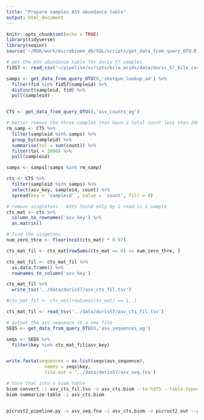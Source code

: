```yaml
---
title: "Prepare samples ASV abundance table"
output: html_document
---
```


```r
knitr::opts_chunk$set(echo = TRUE)
library(tidyverse)
library(seqinr)
source('~/MSK/work/microbiome_db/SQL/scripts/get_data_from_query_OTU.R')
```

```r
# get the ASV abundance table for doris 57 samples
fid57 <- read_csv('~/pipeline/scripts/bile_acids/data/doris_57_bile.csv')

samps <- get_data_from_query_OTU(0,'shotgun_lookup_ad') %>% 
  filter(fid %in% fid57$sampleid) %>% 
  distinct(sampleid, fid) %>% 
  pull(sampleid)


CTS <- get_data_from_query_OTU(0,'asv_counts_ag')

# better remove the three samples that have a total count less than 2000
rm_samp <- CTS %>% 
  filter(sampleid %in% samps) %>% 
  group_by(sampleid) %>% 
  summarise(tol = sum(count)) %>% 
  filter(tol < 2000) %>% 
  pull(sampleid)

samps <- samps[!samps %in% rm_samp]

cts <- CTS %>% 
  filter(sampleid %in% samps) %>% 
  select(asv_key, sampleid, count) %>% 
  spread(key = 'sampleid' , value = 'count', fill = 0)
```

```r
# remove singletons - ASVs found only by 1 read in 1 sample
cts_mat <- cts %>% 
  column_to_rownames('asv_key') %>% 
  as.matrix()

# find the singetons
num_zero_thre <- floor(ncol(cts_mat) * 0.97)

cts_mat_fil <- cts_mat[rowSums(cts_mat == 0) <= num_zero_thre, ]

cts_mat_fil <- cts_mat_fil %>% 
  as.data.frame() %>% 
  rownames_to_column('asv_key')

cts_mat_fil %>% 
  write_tsv('../data/doris57/asv_cts_fil.tsv')

#cts_mat_fil <- cts_mat[rowSums(cts_mat) == 1, ]

cts_mat_fil <- read_tsv('../data/doris57/asv_cts_fil.tsv')
```

```r
# output the asv sequence to a new file
SEQS <- get_data_from_query_OTU(0,'asv_sequences_ag')

seqs <- SEQS %>% 
  filter(key %in% cts_mat_fil$asv_key)


write.fasta(sequences = as.list(seqs$asv_sequence), 
              names = seqs$key,
              file.out = '../data/doris57/asv_seq.fna')
```

```bash
# turn that into a biom table
biom convert -i asv_cts_fil.tsv -o asv_cts.biom --to-hdf5 --table-type="Table"
biom summarize-table -i asv_cts.biom


picrust2_pipeline.py -s asv_seq.fna -i asv_cts.biom -o picrust2_out --processes 10 --stratified --per_sequence_contrib
```

